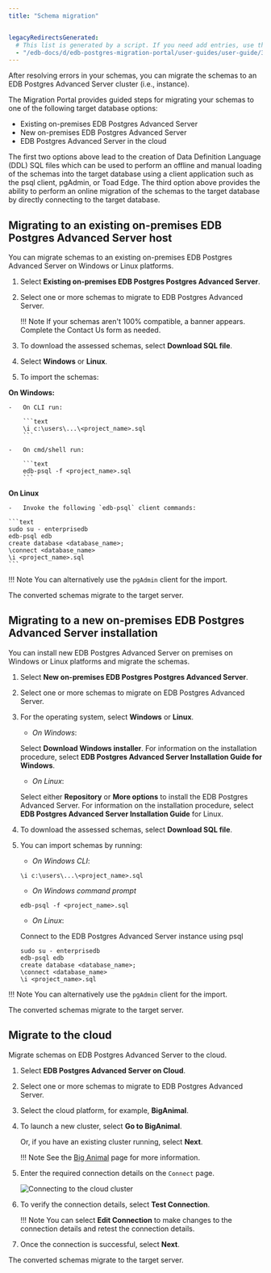 ```yaml
---
title: "Schema migration"


legacyRedirectsGenerated:
  # This list is generated by a script. If you need add entries, use the `legacyRedirects` key.
  - "/edb-docs/d/edb-postgres-migration-portal/user-guides/user-guide/3.0.1/mp_schema_migration.html"
---
```


<div id="mp_schema_migration" class="registered_link"></div>

After resolving errors in your schemas, you can migrate the schemas to an EDB Postgres Advanced Server cluster (i.e., instance).

The Migration Portal provides guided steps for migrating your schemas to one of the following target database options:

-   Existing on-premises EDB Postgres Advanced Server
-   New on-premises EDB Postgres Advanced Server
-   EDB Postgres Advanced Server in the cloud

The first two options above lead to the creation of Data Definition Language (DDL) SQL files which can be used to perform an offline and manual loading of the schemas into the target database using a client application such as the psql client, pgAdmin, or Toad Edge. The third option above provides the ability to perform an online migration of the schemas to the target database by directly connecting to the target database.

<div id="existing_on_premises_edb_advanced_server" class="registered_link"></div>

## Migrating to an existing on-premises EDB Postgres Advanced Server host

You can migrate schemas to an existing on-premises EDB Postgres Advanced Server on Windows or Linux platforms.

1.  Select **Existing on-premises EDB Postgres Postgres Advanced Server**.


2.  Select one or more schemas to migrate to EDB Postgres Advanced Server.

    !!! Note
    If your schemas aren't 100% compatible, a banner appears. Complete the Contact Us form as needed.


3.  To download the assessed schemas, select **Download SQL file**.


4.  Select **Windows** or **Linux**.


5.  To import the schemas:

 **On Windows:**

    -   On CLI run:

        ```text
        \i c:\users\...\<project_name>.sql
        ```

    -   On cmd/shell run:

        ```text
        edb-psql -f <project_name>.sql
        ```

 **On Linux**

    -   Invoke the following `edb-psql` client commands:

    ```text
    sudo su - enterprisedb
    edb-psql edb
    create database <database_name>;
    \connect <database_name>
    \i <project_name>.sql
    ```

!!! Note
    You can alternatively use the `pgAdmin` client for the import.

The converted schemas migrate to the target server.


<div id="new_on_premises_edb_advanced_server" class="registered_link"></div>

## Migrating to a new on-premises EDB Postgres Advanced Server installation

You can install new EDB Postgres Advanced Server on premises on Windows or Linux platforms and migrate the schemas.

1.  Select **New on-premises EDB Postgres Postgres Advanced Server**.


2.  Select one or more schemas to migrate on EDB Postgres Advanced Server.


3.  For the operating system, select **Windows** or **Linux**.

    - *On Windows*:   
 
     Select **Download Windows installer**. For information on the installation procedure, select **EDB Postgres Advanced Server Installation Guide for Windows**.

    - *On Linux*:
 
     Select either **Repository** or **More options** to install the EDB Postgres Advanced Server. For information on the installation procedure, select **EDB Postgres Advanced Server Installation Guide** for Linux.


6.  To download the assessed schemas, select **Download SQL file**.


7.  You can import schemas by running:

    - *On Windows CLI*:  

     ```text
     \i c:\users\...\<project_name>.sql
    ```

    - *On Windows command prompt*

     ```text
     edb-psql -f <project_name>.sql
    ```
    
    - *On Linux*:

     Connect to the EDB Postgres Advanced Server instance using psql

     ```text
     sudo su - enterprisedb
     edb-psql edb
     create database <database_name>;
     \connect <database_name>
     \i <project_name>.sql
    ```

 !!! Note
    You can alternatively use the `pgAdmin` client for the import.

The converted schemas migrate to the target server.


## Migrate to the cloud

Migrate schemas on EDB Postgres Advanced Server to the cloud.

1.  Select **EDB Postgres Advanced Server on Cloud**.


2.  Select one or more schemas to migrate to EDB Postgres Advanced Server.

3.  Select the cloud platform, for example, **BigAnimal**.


4.  To launch a new cluster, select **Go to BigAnimal**.
 
    Or, if you have an existing cluster running, select **Next**.

    !!! Note
    See the [Big Animal](https://www.enterprisedb.com/edb-cloud) page for more information.

5.  Enter the required connection details on the `Connect` page.

    ![Connecting to the cloud cluster](../images/mp_migrate_cloud_connection_updated.png)

7.  To verify the connection details, select **Test Connection**.

    !!! Note
    You can select **Edit Connection** to make changes to the connection details and retest the connection details.

8.  Once the connection is successful, select **Next**.


The converted schemas migrate to the target server.
